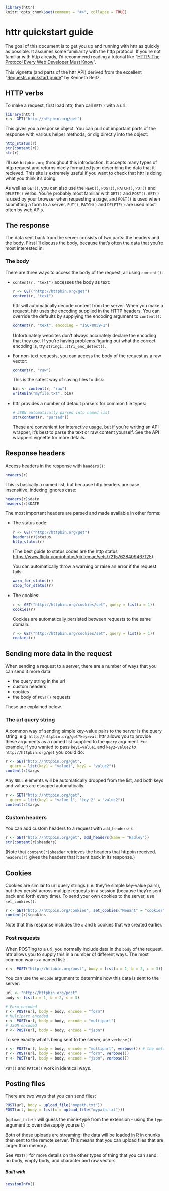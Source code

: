 <!--
%\VignetteEngine{knitr::knitr}
%\VignetteIndexEntry{Introduction to httr}
-->

```r
library(httr)
knitr::opts_chunk$set(comment = "#>", collapse = TRUE)
```

# httr quickstart guide

The goal of this document is to get you up and running with httr as quickly as possible. It assumes some familiarity with the http protocol. If you're not familiar with http already, I'd recommend reading a tutorial like "[HTTP: The Protocol Every Web Developer Must Know][http-tutorial]".

This vignette (and parts of the httr API) derived from the excellent "[Requests quickstart guide](http://docs.python-requests.org/en/latest/user/quickstart/)" by Kenneth Reitz.  

## HTTP verbs

To make a request, first load httr, then call `GET()` with a url:

```r
library(httr)
r <- GET("http://httpbin.org/get")
```

This gives you a response object. You can pull out important parts of the response with various helper methods, or dig directly into the object:

```r
http_status(r)
str(content(r))
str(r)
```

I'll use `httpbin.org` throughout this introduction. It accepts many types of http request and returns nicely formatted json describing the data that it recieved. This site is extremely useful if you want to check that httr is doing what you think it's doing.

As well as `GET()`, you can also use the `HEAD()`, `POST()`, `PATCH()`, `PUT()` and `DELETE()` verbs. You're probably most familiar with `GET()` and `POST()`: `GET()` is used by your browser when requesting a page, and `POST()` is used when submitting a form to a server. `PUT()`, `PATCH()` and `DELETE()` are used most often by web APIs.

## The response 

The data sent back from the server consists of two parts: the headers and the body. First I'll discuss the body, because that's often the data that you're most interested in.

### The body

There are three ways to access the body of the request, all using `content()`:

*   `content(r, "text")` accesses the body as text:

    ```r
    r <- GET("http://httpbin.org/get")
    content(r, "text")
    ```

    httr will automatically decode content from the server. When you make a 
    request, httr uses the encoding supplied in the HTTP headers. You can 
    override the defaults by supplying the encoding argument to `content()`: 

    ```r
    content(r, "text", encoding = "ISO-8859-1")
    ```

    Unfortunately websites don't always accurately declare the encoding that 
    they use. If you're having problems figuring out what the correct encoding 
    is, try `stringi::stri_enc_detect()`.

*   For non-text requests, you can access the body of the request as a 
    raw vector:

    ```r
    content(r, "raw")
    ```
    
    This is the safest way of saving files to disk:
    
    ```r
    bin <- content(r, "raw")
    writeBin("myfile.txt", bin)
    ```

*   httr provides a number of default parsers for common file types:

    ```r
    # JSON automatically parsed into named list
    str(content(r, "parsed"))
    ```
    
    These are convenient for interactive usage, but if you're writing an API
    wrapper, it's best to parse the text or raw content yourself. See the 
    API wrappers vignette for more details.

## Response headers

Access headers in the response with `headers()`:

```r
headers(r)
```

This is basically a named list, but because http headers are case insensitive, indexing ignores case:

```r
headers(r)$date
headers(r)$DATE
```

The most important headers are parsed and made available in other forms:

*   The status code:

    ```r
    r <- GET("http://httpbin.org/get")
    headers(r)$status
    http_status(r)
    ```

    (The best guide to status codes are the http status 
    [https://www.flickr.com/photos/girliemac/sets/72157628409467125](cats)).

    You can automatically throw a warning or raise an error if the request fails:
    
    ```r
    warn_for_status(r)
    stop_for_status(r)
    ```

*   The cookies:

    ```r
    r <- GET("http://httpbin.org/cookies/set", query = list(a = 1))
    cookies(r)
    ```
    
    Cookies are automatically persisted between requests to the same 
    domain:
    
    ```r
    r <- GET("http://httpbin.org/cookies/set", query = list(b = 1))
    cookies(r)
    ```

## Sending more data in the request

When sending a request to a server, there are a number of ways that you can send it more data:

* the query string in the url
* custom headers
* cookies
* the body of `POST()` requests

These are explained below.

### The url query string

A common way of sending simple key-value pairs to the server is the query string: e.g. `http://httpbin.org/get?key=val`. httr allows you to provide these arguments as a named list supplied to the `query` argument. For example, if you wanted to pass `key1=value1` and `key2=value2` to `http://httpbin.org/get` you could do:

```r
r <- GET("http://httpbin.org/get", 
  query = list(key1 = "value1", key2 = "value2"))
content(r)$args
```

Any `NULL` elements will be automatically dropped from the list, and both keys and values are escaped automatically.

```r
r <- GET("http://httpbin.org/get", 
  query = list(key1 = "value 1", "key 2" = "value2"))
content(r)$args
```

### Custom headers

You can add custom headers to a request with `add_headers()`:

```r
r <- GET("http://httpbin.org/get", add_headers(Name = "Hadley"))
str(content(r)$headers)
```

(Note that `content(r)$header` retrieves the headers that httpbin received. `headers(r)` gives the headers that it sent back in its response.)

## Cookies

Cookies are similar to url query strings (i.e. they're simple key-value pairs), but they persist across multiple requests in a session (because they're sent back and forth every time). To send your own cookies to the server, use `set_cookies()`:

```r
r <- GET("http://httpbin.org/cookies", set_cookies("MeWant" = "cookies"))
content(r)$cookies
```

Note that this response includes the `a` and `b` cookies that we created earlier.

### Post requests

When POSTing to a url, you normally include data in the `body` of the request. httr allows you to supply this in a number of different ways. The most common way is a named list:

```r
r <- POST("http://httpbin.org/post", body = list(a = 1, b = 2, c = 3))
```

You can use the `encode` argument to determine how this data is sent to the server:

```r
url <- "http://httpbin.org/post"
body <- list(a = 1, b = 2, c = 3)

# Form encoded
r <- POST(url, body = body, encode = "form")
# Multipart encoded
r <- POST(url, body = body, encode = "multipart")
# JSON encoded
r <- POST(url, body = body, encode = "json")
```

To see exactly what's being sent to the server, use `verbose()`:

```r
r <- POST(url, body = body, encode = "multipart", verbose()) # the default
r <- POST(url, body = body, encode = "form", verbose())
r <- POST(url, body = body, encode = "json", verbose())
```

`PUT()` and `PATCH()` work in identical ways.

## Posting files

There are two ways that you can send files:

```r
POST(url, body = upload_file("mypath.txt"))
POST(url, body = list(x = upload_file("mypath.txt")))
```

(`upload_file()` will guess the mime-type from the extension - using the `type` argument to override/supply yourself.)

Both of these uploads are streaming: the data will be loaded in R in chunks then sent to the remote server. This means that you can upload files that are larger than memory.

See `POST()` for more details on the other types of thing that you can send: no body, empty body, and character and raw vectors.

##### Built with

```r
sessionInfo()
```

[http-tutorial]:http://code.tutsplus.com/tutorials/http-the-protocol-every-web-developer-must-know-part-1--net-31177
